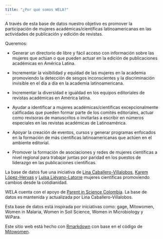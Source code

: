 ```yaml
---
title: "¿Por qué somos WELA?"
---
```


A través de esta base de datos nuestro objetivo es promover la participación de mujeres académicas/científicas latinoamericanas en las actividades de publicación y edición de revistas. 

Queremos: 


- Generar un directorio de libre y fácil acceso con información sobre las mujeres que actúan o que pueden actuar en la edición de publicaciones académicas en América Latina.

- Incrementar la visibilidad y equidad de las mujeres en la academia promoviendo la detección de sesgos inconscientes y la discriminación invisible en el día a día en la academia latinoamericana. 

- Incrementar la diversidad e igualdad en los equipos editoriales de revistas académicas en América latina.

- Ayudar a identificar a mujeres académicas/científicas excepcionalmente calificadas que pueden formar parte de los comités editoriales, actuar como revisoras de manuscritos o invitarlas a escribir en números especiales en las revistas académicas de Latinoamérica. 

- Apoyar la creación de eventos, cursos y generar programas enfocados en la formación de más científicas latinoamericanas que actúen en el ambiente editorial.

- Promover la formación de asociaciones y redes de mujeres científicas a nivel regional para trabajar juntas por paridad en los puestos de liderazgo en las publicaciones científicas. 


La base de datos fue una iniciativa de [Lina Caballero-Villalobos](https://www.parentinsciencecol.com/equipo-de-trabajo), [Karem López-Hervas](@KaremmLoHe) y [Luisa Liévano-Latorre]() mujeres científicas promoviendo cambios desde la cotidianidad.

WELA cuenta con el apoyo de [Parent in Science Colombia](https://www.parentinsciencecol.com/equipo-de-trabajo). La base de datos es mantenida y actualizada por Lina Caballero-Villalobos.




Esta base de datos está inspirada por iniciativas como: gage, Mitowomen, Women in Malaria, Women in Soil Science, Women in Microbiology y WiPara.

Este sitio web está hecho con [Rmarkdown](https://bookdown.org/yihui/rmarkdown/rmarkdown-site.html) con base en el código de [Mitowomen](https://mitowomen.org/index.html). 
